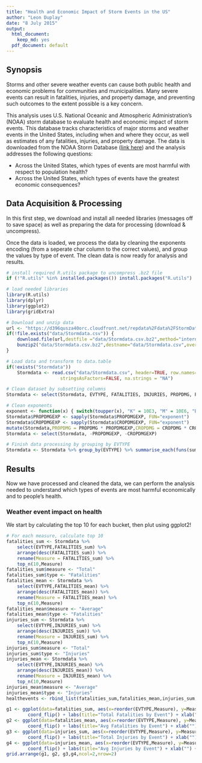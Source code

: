 ```yaml
---
title: "Health and Economic Impact of Storm Events in the US"
author: "Leon Duplay"
date: "8 July 2015"
output:
  html_document:
    keep_md: yes
  pdf_document: default
---
```


## Synopsis

Storms and other severe weather events can cause both public health and economic problems for communities and municipalities. Many severe events can result in fatalities, injuries, and property damage, and preventing such outcomes to the extent possible is a key concern.

This analysis uses U.S. National Oceanic and Atmospheric Administration's (NOAA) storm database to evaluate health and economic impact of storm events. This database tracks characteristics of major storms and weather events in the United States, including when and where they occur, as well as estimates of any fatalities, injuries, and property damage. The data is downloaded from the NOAA Storm Database ([link here](https://d396qusza40orc.cloudfront.net/repdata%2Fdata%2FStormData.csv.bz2)) and the analysis addresses the following questions:

* Across the United States, which types of events are most harmful with respect to population health?
* Across the United States, which types of events have the greatest economic consequences?

## Data Acquisition & Processing

In this first step, we download and install all needed libraries (messages off to save space) as well as preparing the data for processing (download & uncompress).

Once the data is loaded, we process the data by cleaning the exponents encoding (from a seperate char column to the correct values), and group the values by type of event. The clean data is now ready for analysis and results.

```r
# install required R.utils package to uncompress .bz2 file
if (!"R.utils" %in% installed.packages()) install.packages("R.utils")

# load needed libraries
library(R.utils)
library(dplyr)
library(ggplot2)
library(gridExtra)
```

```r
# Download and unzip data
url <- "https://d396qusza40orc.cloudfront.net/repdata%2Fdata%2FStormData.csv.bz2"
if(!file.exists("data/Stormdata.csv")) {
    download.file(url,destfile ="data/Stormdata.csv.bz2",method="internal")
    bunzip2("data/Stormdata.csv.bz2",destname="data/Stormdata.csv",overwrite=TRUE)
}

# Load data and transform to data.table
if(!exists("Stormdata"))
    Stormdata <- read.csv("data/Stormdata.csv", header=TRUE, row.names=NULL, 
                    stringsAsFactors=FALSE, na.strings = "NA")

# Clean dataset by subsetting columns
Stormdata <- select(Stormdata, EVTYPE, FATALITIES, INJURIES, PROPDMG, PROPDMGEXP, CROPDMG, CROPDMGEXP)

# Clean exponents
exponent <- function(x) { switch(toupper(x), "K" = 10E3, "M" = 10E6, "B" = 10E9 , 1)}
Stormdata$PROPDMGEXP <- sapply(Stormdata$PROPDMGEXP, FUN="exponent")
Stormdata$CROPDMGEXP <- sapply(Stormdata$CROPDMGEXP, FUN="exponent")
mutate(Stormdata,PROPDMG = PROPDMG * PROPDMGEXP,CROPDMG = CROPDMG * CROPDMGEXP)
Stormdata <- select(Stormdata, -PROPDMGEXP, -CROPDMGEXP)

# Finish data processing by grouping by EVTYPE
Stormdata <- Stormdata %>% group_by(EVTYPE) %>% summarise_each(funs(sum,mean))
```

## Results

Now we have processed and cleaned the data, we can perform the analysis needed to understand which types of events are most harmful economically and to people's health.

### Weather event impact on health

We start by calculating the top 10 for each bucket, then plut using ggplot2!

```r
# For each measure, calculate top 10
fatalities_sum <- Stormdata %>% 
    select(EVTYPE,FATALITIES_sum) %>% 
    arrange(desc(FATALITIES_sum)) %>% 
    rename(Measure = FATALITIES_sum) %>%
    top_n(10,Measure)
fatalities_sum$measure <- "Total"
fatalities_sum$type <- "Fatalities"
fatalities_mean <- Stormdata %>% 
    select(EVTYPE,FATALITIES_mean) %>% 
    arrange(desc(FATALITIES_mean)) %>% 
    rename(Measure = FATALITIES_mean) %>%
    top_n(10,Measure)
fatalities_mean$measure <- "Average"
fatalities_mean$type <- "Fatalities"
injuries_sum <- Stormdata %>% 
    select(EVTYPE,INJURIES_sum) %>% 
    arrange(desc(INJURIES_sum)) %>% 
    rename(Measure = INJURIES_sum) %>%
    top_n(10,Measure)
injuries_sum$measure <- "Total"
injuries_sum$type <- "Injuries"
injuries_mean <- Stormdata %>% 
    select(EVTYPE,INJURIES_mean) %>% 
    arrange(desc(INJURIES_mean)) %>%
    rename(Measure = INJURIES_mean) %>%
    top_n(10,Measure)
injuries_mean$measure <- "Average"
injuries_mean$type <- "Injuries"
healthevents <- rbind_list(fatalities_sum,fatalities_mean,injuries_sum,injuries_mean)
```

```r
g1 <- ggplot(data=fatalities_sum, aes(x=reorder(EVTYPE,Measure), y=Measure)) + geom_bar(stat="identity") +
        coord_flip() + labs(title="Total Fatalities by Event") + xlab("") + ylab("")
g2 <- ggplot(data=fatalities_mean, aes(x=reorder(EVTYPE,Measure), y=Measure)) + geom_bar(stat="identity") +
        coord_flip() + labs(title="Avg Fatalities by Event") + xlab("") + ylab("")
g3 <- ggplot(data=injuries_sum, aes(x=reorder(EVTYPE,Measure), y=Measure)) + geom_bar(stat="identity") +
        coord_flip() + labs(title="Total Injuries by Event") + xlab("") + ylab("")
g4 <- ggplot(data=injuries_mean, aes(x=reorder(EVTYPE,Measure), y=Measure)) + geom_bar(stat="identity") +
        coord_flip() + labs(title="Avg Injuries by Event") + xlab("") + ylab("")
grid.arrange(g1, g2, g3,g4,ncol=2,nrow=2)

```
